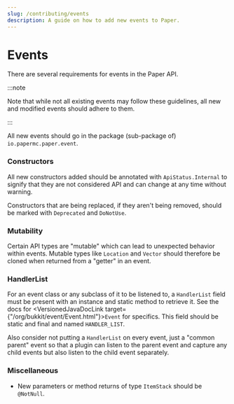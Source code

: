 ```yaml
---
slug: /contributing/events
description: A guide on how to add new events to Paper.
---
```


# Events
There are several requirements for events in the Paper API.

:::note

Note that while not all existing events may follow these
guidelines, all new and modified events should adhere to them.

:::

All new events should go in the package (sub-package of) `io.papermc.paper.event`.

### Constructors

All new constructors added should be annotated with `ApiStatus.Internal` to signify that they are not considered
API and can change at any time without warning.

Constructors that are being replaced, if they aren't being removed, should be marked with `Deprecated` and `DoNotUse`.

### Mutability
Certain API types are "mutable" which can lead to unexpected behavior within events. Mutable types like
`Location` and `Vector` should therefore be cloned when returned from a "getter" in an event.

### HandlerList
For an event class or any subclass of it to be listened to, a `HandlerList` field must be present with an instance and static method
to retrieve it. See the docs for <VersionedJavaDocLink target={"/org/bukkit/event/Event.html"}>`Event`</VersionedJavaDocLink> for specifics. This field should be static and
final and named `HANDLER_LIST`.

Also consider not putting a `HandlerList` on every event, just a "common parent" event so that a plugin can listen to the 
parent event and capture any child events but also listen to the child event separately.

### Miscellaneous

* New parameters or method returns of type `ItemStack` should be `@NotNull`.
